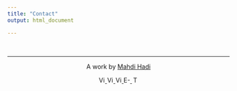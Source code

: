 ---
title: "Contact"
output: html_document

---



&nbsp;
<hr />
<p style="text-align: center;">A work by <a href="https://www.tums.ac.ir/faculties/m-hadi">Mahdi Hadi</a></p>
<!-- Add icon library -->
<link rel="stylesheet" href="https://cdnjs.cloudflare.com/ajax/libs/font-awesome/4.7.0/css/font-awesome.min.css">
<!-- Add font awesome icons -->
<p style="text-align: center;">
    <a href ='https://scholar.google.com/citations?user=xSSU0wsAAAAJ&hl=en'  ><img src = 'https://camo.githubusercontent.com/970a33efbaca49ab23b521633f2f41ed1bb16707/68747470733a2f2f6564656e742e6769746875622e696f2f537570657254696e7949636f6e732f696d616765732f7376672f676f6f676c655f7363686f6c61722e737667' title = "Visit my Scholar" height = "15px" ></img>
    </a>
    <a href ='https://www.linkedin.com/in/mahdi-hadi-7081808/'  ><img src = 'https://camo.githubusercontent.com/45e6bebceba49c2cf76b1b3770b1adbe24e6c454/68747470733a2f2f6564656e742e6769746875622e696f2f537570657254696e7949636f6e732f696d616765732f7376672f6c696e6b6564696e2e737667' title = "Visit my linkedin" height = "15px" ></img>
    </a>
    <a href ='https://github.com/mehdihadi'  ><img src = 'https://camo.githubusercontent.com/d0518022b7a02d405ad5112a0c8aa455cbfe952e/68747470733a2f2f6564656e742e6769746875622e696f2f537570657254696e7949636f6e732f696d616765732f7376672f6769746875622e737667' title = "Visit my Github" height = "15px" ></img>
    </a>
    <a href = "mailto:m.hadi1981@gmail.com" ><img src = 'https://camo.githubusercontent.com/5bf17041186bbc591a286709593ee76baf2e4711/68747470733a2f2f6564656e742e6769746875622e696f2f537570657254696e7949636f6e732f696d616765732f7376672f676d61696c2e737667' title = "E-mail me"  height = "15px" ></img>
    </a>
    <a href = "tel:+989189061738" ><img src = 'https://camo.githubusercontent.com/fce4b2b8a7a33047fd617855c5b7564e61f10c17/68747470733a2f2f6564656e742e6769746875622e696f2f537570657254696e7949636f6e732f696d616765732f7376672f70686f6e652e737667' title = "Tell me"  height = "15px" ></img>
    </a>
</p>
&nbsp;
